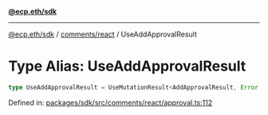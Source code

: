 [**@ecp.eth/sdk**](../../../index.mdx)

***

[@ecp.eth/sdk](/sdk-reference/index.mdx) / [comments/react](/sdk-reference/comments/react/index.mdx) / UseAddApprovalResult

# Type Alias: UseAddApprovalResult

```ts
type UseAddApprovalResult = UseMutationResult<AddApprovalResult, Error, UseAddApprovalParams>;
```

Defined in: [packages/sdk/src/comments/react/approval.ts:112](https://github.com/ecp-eth/comments-monorepo/blob/main/packages/sdk/src/comments/react/approval.ts#L112)

